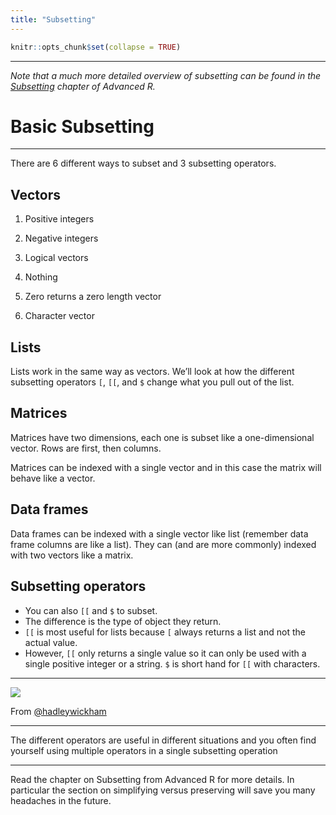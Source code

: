 ```yaml
---
title: "Subsetting"
---
```


```r
knitr::opts_chunk$set(collapse = TRUE)
```


----

*Note that a much more detailed overview of subsetting can be found in the [Subsetting](http://adv-r.had.co.nz/Subsetting.html) chapter of Advanced R.*


# Basic Subsetting

----

There are 6 different ways to subset and 3 subsetting operators. 


## Vectors

1. Positive integers 

2. Negative integers

3. Logical vectors 

4. Nothing 

5. Zero returns a zero length vector

6. Character vector

## Lists

Lists work in the same way as vectors.  We'll look at how the different subsetting operators `[`, `[[`, and `$` change what you pull out of the list.

## Matrices

Matrices have two dimensions, each one is subset like a one-dimensional vector. Rows are first, then columns.

Matrices can be indexed with a single vector and in this case the matrix will behave like a vector.


## Data frames

Data frames can be indexed with a single vector like list (remember data frame columns are like a list).  They can (and are more commonly) indexed with two vectors like a matrix.

## Subsetting operators

* You can also `[[` and `$` to subset.  
* The difference is the type of object they return.  
* `[[` is most useful for lists because `[` always returns a list and not the actual value.  
* However, `[[` only returns a single value so it can only be used with a single positive integer or a string. `$` is short hand for `[[` with characters.


----


![](https://pbs.twimg.com/media/CO2_qPVWsAAErbv.png)

From [\@hadleywickham](https://twitter.com/hadleywickham)

----

The different operators are useful in different situations and you often find yourself using multiple operators in a single subsetting operation


----

Read the chapter on Subsetting from Advanced R for more details.  In particular the section on simplifying versus preserving will save you many headaches in the future.
